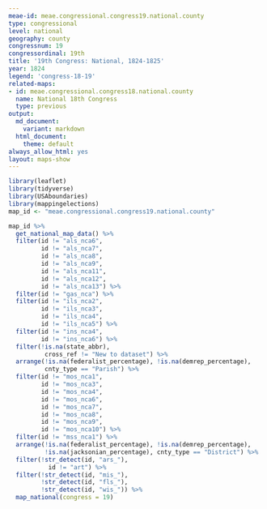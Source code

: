 ```yaml
---
meae-id: meae.congressional.congress19.national.county
type: congressional
level: national
geography: county
congressnum: 19
congressordinal: 19th
title: '19th Congress: National, 1824-1825'
year: 1824
legend: 'congress-18-19'
related-maps:
- id: meae.congressional.congress18.national.county
  name: National 18th Congress
  type: previous
output:
  md_document:
    variant: markdown
  html_document:
    theme: default
always_allow_html: yes
layout: maps-show
---
```


```r
library(leaflet)
library(tidyverse)
library(USAboundaries)
library(mappingelections)
map_id <- "meae.congressional.congress19.national.county"
```

<div class="map">

```r
map_id %>%
  get_national_map_data() %>%
  filter(id != "als_nca6",
         id != "als_nca7",
         id != "als_nca8",
         id != "als_nca9",
         id != "als_nca11",
         id != "als_nca12",
         id != "als_nca13") %>% 
  filter(id != "gas_nca") %>%
  filter(id != "ils_nca2",
         id != "ils_nca3",
         id != "ils_nca4",
         id != "ils_nca5") %>% 
  filter(id != "ins_nca4",
         id != "ins_nca6") %>%
  filter(!is.na(state_abbr),
          cross_ref != "New to dataset") %>%
  arrange(!is.na(federalist_percentage), !is.na(demrep_percentage), 
          cnty_type == "Parish") %>%         
  filter(id != "mos_nca1",
         id != "mos_nca3",
         id != "mos_nca4",
         id != "mos_nca6",
         id != "mos_nca7",
         id != "mos_nca8",
         id != "mos_nca9",
         id != "mos_nca10") %>% 
  filter(id != "mss_nca1") %>% 
  arrange(!is.na(federalist_percentage), !is.na(demrep_percentage), 
          !is.na(jacksonian_percentage), cnty_type == "District") %>% 
  filter(!str_detect(id, "ars_"),
           id != "art") %>%
  filter(!str_detect(id, "mis_"),
         !str_detect(id, "fls_"),
         !str_detect(id, "wis_")) %>%
  map_national(congress = 19)
```

</div>

<div class="results-table">

</div>
